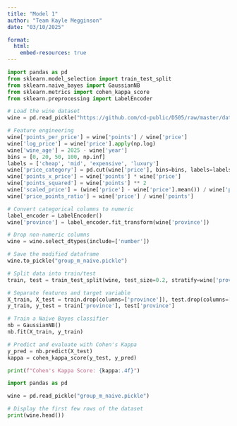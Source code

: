 ---
title: "Model 1"
author: "Team Kayle Megginson"
date: "03/10/2025"

format: 
  html: 
    embed-resources: true
---


```{python}
import pandas as pd
from sklearn.model_selection import train_test_split
from sklearn.naive_bayes import GaussianNB
from sklearn.metrics import cohen_kappa_score
from sklearn.preprocessing import LabelEncoder

# Load the wine dataset
wine = pd.read_pickle("https://github.com/cd-public/D505/raw/master/dat/model.pickle")

# Feature engineering
wine['points_per_price'] = wine['points'] / wine['price']
wine['log_price'] = wine['price'].apply(np.log)
wine['wine_age'] = 2025 - wine['year']
bins = [0, 20, 50, 100, np.inf]
labels = ['cheap', 'mid', 'expensive', 'luxury']
wine['price_category'] = pd.cut(wine['price'], bins=bins, labels=labels)
wine['points_x_price'] = wine['points'] * wine['price']
wine['points_squared'] = wine['points'] ** 2
wine['scaled_price'] = (wine['price'] - wine['price'].mean()) / wine['price'].std()
wine['price_points_ratio'] = wine['price'] / wine['points']

# Convert categorical columns to numeric 
label_encoder = LabelEncoder()
wine['province'] = label_encoder.fit_transform(wine['province'])

# Drop non-numeric columns
wine = wine.select_dtypes(include=['number'])

# Save the modified dataframe
wine.to_pickle("group_m_naive.pickle")

# Split data into train/test
train, test = train_test_split(wine, test_size=0.2, stratify=wine['province'])

# Separate features and target variable
X_train, X_test = train.drop(columns=['province']), test.drop(columns=['province'])
y_train, y_test = train['province'], test['province']

# Train a Naive Bayes classifier
nb = GaussianNB()
nb.fit(X_train, y_train)

# Predict and evaluate with Cohen's Kappa
y_pred = nb.predict(X_test)
kappa = cohen_kappa_score(y_test, y_pred)

print(f"Cohen's Kappa Score: {kappa:.4f}")

```

```{python}
import pandas as pd

wine = pd.read_pickle("group_m_naive.pickle")

# Display the first few rows of the dataset
print(wine.head())
```
